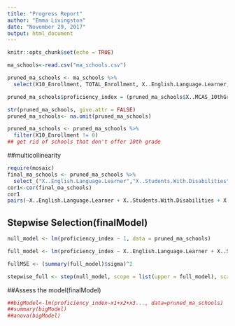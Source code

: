 ```yaml
---
title: "Progress Report"
author: "Emma Livingston"
date: "November 29, 2017"
output: html_document
---
```


```r
knitr::opts_chunk$set(echo = TRUE)
```

```r
ma_schools<-read.csv("ma_schools.csv")

pruned_ma_schools <- ma_schools %>%
  select(X10_Enrollment, TOTAL_Enrollment, X..English.Language.Learner, X..Students.With.Disabilities, X..High.Needs, X..Economically.Disadvantaged, X..African.American, X..Asian, X..Hispanic, X..White, X..Native.American, X..Native.Hawaiian..Pacific.Islander, X..Multi.Race..Non.Hispanic, X..Males, X..Females, Total...of.Classes, Average.Class.Size, Number.of.Students, Salary.Totals, Average.Salary, FTE.Count, In.District.Expenditures, Total.In.district.FTEs, Average.In.District.Expenditures.per.Pupil, Total.Expenditures, Total.Pupil.FTEs, Average.Expenditures.per.Pupil, X..Graduated, X..Still.in.School, X..Non.Grad.Completers, X..GED, X..Dropped.Out, X..Permanently.Excluded, X..Attending.College,  X..MCAS_10thGrade_English_A, X..MCAS_10thGrade_English_NI, X..MCAS_10thGrade_English_P, X..MCAS_10thGrade_English_P.A, X..MCAS_10thGrade_English_W.F, X..MCAS_10thGrade_Math_A, X..MCAS_10thGrade_Math_NI, X..MCAS_10thGrade_Math_P, X..MCAS_10thGrade_Math_P.A, X..MCAS_10thGrade_Math_W.F)

pruned_ma_schools$proficiency_index = (pruned_ma_schools$X..MCAS_10thGrade_English_P.A + pruned_ma_schools$X..MCAS_10thGrade_Math_P.A) / 2

str(pruned_ma_schools, give.attr = FALSE)
pruned_ma_schools<- na.omit(pruned_ma_schools)

pruned_ma_schools <- pruned_ma_schools %>%
  filter(X10_Enrollment != 0)
## get rid of schools that don't offer 10th grade
```

##multicollinearity
```r
require(mosaic)
final_ma_schools <- pruned_ma_schools %>%
  select_("X..English.Language.Learner","X..Students.With.Disabilities","X..Economically.Disadvantaged","X..White","X..Females","Average.Class.Size","Average.Salary","Average.Expenditures.per.Pupil","proficiency_index")
cor1<-cor(final_ma_schools)
cor1
pairs(~X..English.Language.Learner + X..Students.With.Disabilities + X..Economically.Disadvantaged + X..White + X..Females + Average.Class.Size + Average.Salary + Average.Expenditures.per.Pupil+proficiency_index, data = pruned_ma_schools, main = "Simple Scatterplot Matrix")

```

## Stepwise Selection(finalModel)
```r
null_model <- lm(proficiency_index ~ 1, data = pruned_ma_schools)

full_model <- lm(proficiency_index ~ X..English.Language.Learner + X..Students.With.Disabilities + X..Economically.Disadvantaged + X..White + X..Females + Average.Class.Size + Average.Salary + Average.Expenditures.per.Pupil, data = pruned_ma_schools)

fullMSE <- (summary(full_model)$sigma)^2

stepwise_full <- step(null_model, scope = list(upper = full_model), scale = fullMSE, direction = "both")
```

 
##Assess the model(finalModel)
```r
##bigModel<-lm(proficiency_index~x1+x2+x3..., data=pruned_ma_schools)
##summary(bigModel)
##anova(bigModel)
```


